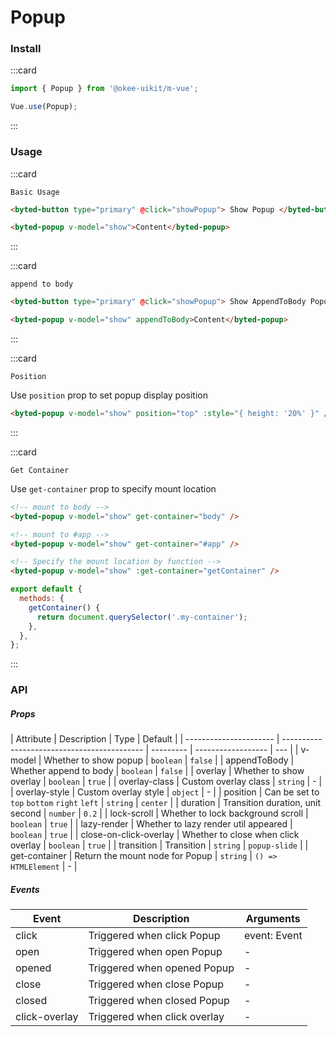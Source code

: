 # Popup

### Install

:::card

```javascript
import { Popup } from '@okee-uikit/m-vue';

Vue.use(Popup);
```

:::

### Usage

:::card

```topic
Basic Usage
```

```html
<byted-button type="primary" @click="showPopup"> Show Popup </byted-button>

<byted-popup v-model="show">Content</byted-popup>
```

:::

:::card

```topic
append to body
```

```html
<byted-button type="primary" @click="showPopup"> Show AppendToBody Popup </byted-button>

<byted-popup v-model="show" appendToBody>Content</byted-popup>
```

:::

:::card

```topic
Position
```

Use `position` prop to set popup display position

```html
<byted-popup v-model="show" position="top" :style="{ height: '20%' }" />
```

:::

:::card

```topic
Get Container
```

Use `get-container` prop to specify mount location

```html
<!-- mount to body -->
<byted-popup v-model="show" get-container="body" />

<!-- mount to #app -->
<byted-popup v-model="show" get-container="#app" />

<!-- Specify the mount location by function -->
<byted-popup v-model="show" :get-container="getContainer" />
```

```javascript
export default {
  methods: {
    getContainer() {
      return document.querySelector('.my-container');
    },
  },
};
```

:::

### API

##### Props

| Attribute              | Description                                 | Type      | Default            |
| ---------------------- | ------------------------------------------- | --------- | ------------------ | --- |
| v-model                | Whether to show popup                       | `boolean` | `false`            |
| appendToBody           | Whether append to body                      | `boolean` | `false`            |
| overlay                | Whether to show overlay                     | `boolean` | `true`             |
| overlay-class          | Custom overlay class                        | `string`  | -                  |
| overlay-style          | Custom overlay style                        | `object`  | -                  |
| position               | Can be set to `top` `bottom` `right` `left` | `string`  | `center`           |
| duration               | Transition duration, unit second            | `number`  | `0.2`              |
| lock-scroll            | Whether to lock background scroll           | `boolean` | `true`             |
| lazy-render            | Whether to lazy render util appeared        | `boolean` | `true`             |
| close-on-click-overlay | Whether to close when click overlay         | `boolean` | `true`             |
| transition             | Transition                                  | `string`  | `popup-slide`      |
| get-container          | Return the mount node for Popup             | `string`   &#124; `() => HTMLElement` | -   |

##### Events

| Event         | Description                  | Arguments    |
| ------------- | ---------------------------- | ------------ |
| click         | Triggered when click Popup   | event: Event |
| open          | Triggered when open Popup    | -            |
| opened        | Triggered when opened Popup  | -            |
| close         | Triggered when close Popup   | -            |
| closed        | Triggered when closed Popup  | -            |
| click-overlay | Triggered when click overlay | -            |
